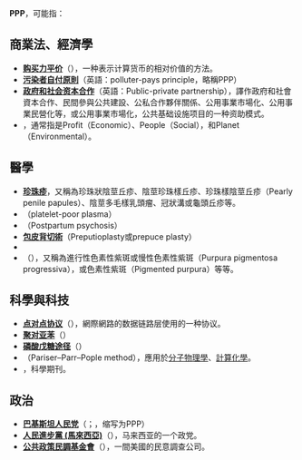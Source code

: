 '''PPP'''，可能指：

== 商業法、經濟學==
*'''[[购买力平价|购买力平价]]'''（{{lang-en|Purchasing Power Parity}}），一种表示计算货币的相对价值的方法。
*'''[[污染者自付原則|污染者自付原則]]'''（英語：polluter-pays principle，略稱PPP）
*'''[[政府和社会资本合作|政府和社会资本合作]]'''（英語：Public-private partnership），譯作政府和社會資本合作、民間參與公共建設、公私合作夥伴關係、公用事業市場化、公用事業民營化等，或公用事業市場化，公共基础设施项目的一种资助模式。
*'''{{le|三重底線|Triple Bottom Line}}'''，通常指是Profit（Economic）、People（Social），和Planet（Environmental）。

== 醫學 ==
*'''[[珍珠疹|珍珠疹]]'''，又稱為珍珠狀陰莖丘疹、陰莖珍珠樣丘疹、珍珠樣陰莖丘疹（Pearly penile papules）、陰莖多毛樣乳頭瘤、冠狀溝或龜頭丘疹等。
*'''{{le|缺血小板血漿|platelet-poor plasma}}'''（platelet-poor plasma）
*'''{{le|產後精神病|Postpartum psychosis}}'''（Postpartum psychosis）
*'''[[包皮背切術|包皮背切術]]'''（Preputioplasty或prepuce plasty）
*'''{{le|掌蹠膿疱症|Pustulosis Palmaris et Plantaris}}'''
*'''{{le|Schanz氏病|Schamberg disease}}'''（{{lang|en|Schanz's disease}}），又稱為進行性色素性紫斑或慢性色素性紫斑（Purpura pigmentosa progressiva），或色素性紫斑（Pigmented purpura）等等。

== 科學與科技 ==
*'''[[点对点协议|点对点协议]]'''（{{lang-en|Point-to-point protocol}}），網際網路的数据链路层使用的一种协议。
*'''[[聚对亚苯|聚对亚苯]]'''（{{lang-en|Poly (p-phenylene)}}）
*'''[[磷酸戊糖途径|磷酸戊糖途径]]'''（{{lang-en|Pentose phosphate pathway}}）
*'''{{le|PPP法|Pariser–Parr–Pople method}}'''（Pariser–Parr–Pople method），應用於[[分子物理學|分子物理學]]、[[計算化學|計算化學]]。
*'''{{tsl|en|Photodermatology, Photoimmunology and Photomedicine}}'''，科學期刊。

==政治 ==
*'''[[巴基斯坦人民党|巴基斯坦人民党]]'''（{{lang-ur|پاکستان پیپلز پارٹی}}；{{lang-en|Pakistan People's Party}}，缩写为PPP）
*[[人民進步黨_(馬來西亞)|'''人民進步黨 (馬來西亞)''']]（{{lang-en|People's Progressive Party}}），马来西亚的一个政党。
*'''[[公共政策民調基金會|公共政策民調基金會]]'''（{{lang-en|Public Policy Polling}}），一間美國的民意調查公司。

{{消歧義|Cat=三字拉丁字母缩写消歧义}}
